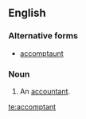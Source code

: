 ==English==

===Alternative forms===
* [[accomptaunt]] {{qualifier|obsolete}}

===Noun===
{{en-noun}}

# {{context|obsolete|lang=en}} An [[accountant]].

[[te:accomptant]]